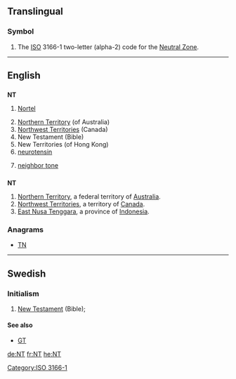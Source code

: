 {{also|N.T.|n.t.}}
==Translingual==
===Symbol===
{{infl|mul|symbol}}
# The [[ISO]] 3166-1 two-letter (alpha-2) code for the [[Neutral Zone]].

[[Category:ISO 3166-1]]

----

==English==
{{wikipedia}}

==={{initialism}}===
'''NT'''

# {{stock symbol}} [[w:Nortel|Nortel]]
# [[Northern Territory]] (of Australia)
# [[Northwest Territories]] (Canada)
# New Testament (Bible)
# New Territories (of Hong Kong)
# [[neurotensin]]
# {{music}} [[neighbor tone]]

==={{abbreviation}}===
'''NT'''
# [[Northern Territory]], a federal territory of [[Australia]].
# [[Northwest Territories]], a territory of [[Canada]].
# [[East Nusa Tenggara]], a province of [[Indonesia]].

===Anagrams===
* [[TN#English|TN]]

----

==Swedish==

===Initialism===
{{head|sv|initialism}}

# [[New Testament]] (Bible); {{abbreviation of|Nya Testamentet|lang=sv}}

====See also====
* [[GT]]

[[de:NT]]
[[fr:NT]]
[[he:NT]]